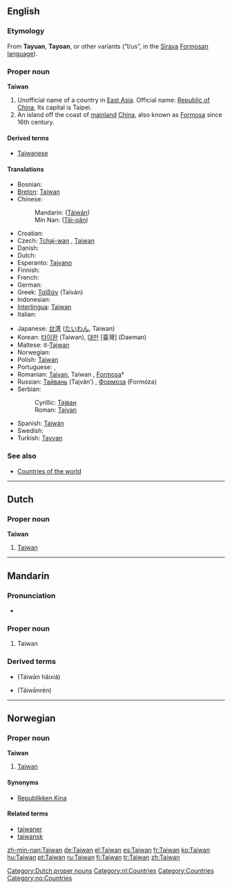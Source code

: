 {{see|Taiwán}}
==English==

===Etymology===
From '''Tayuan''', '''Tayoan''', or other variants (“I/us”, in the [[w:Siraya people|Siraya]] [[w:Formosan languages|Formosan language]]).

===Proper noun===
{{wikipedia}}
'''Taiwan'''

# Unofficial name of a country in [[East Asia]]. Official name: [[Republic of China]], Its capital is Taipei.
# An island off the coast of [[mainland]] [[China]], also known as [[Formosa]] since 16th century.

====Derived terms====
* [[Taiwanese]]

====Translations====
{{top}}
*Bosnian: {{t-|bs|Tajvan|m}}
*[[Breton]]: [[#Breton|Taiwan]]
*Chinese:
*:Mandarin: {{zh-ts|[[臺灣]] or [[台灣]]|[[台湾]]}} ([[Táiwān]])
*:Min Nan: {{zh-ts|[[臺灣]] or [[台灣]]|[[台湾]]}} ([[Tâi-oân]])
*Croatian: {{t-|hr|Tajvan|m}}
* Czech: [[Tchaj-wan]] {{m}}, [[#Czech|Taiwan]] {{m}}
* Danish: {{t-|da|Taiwan}}
* Dutch: {{t-|nl|Taiwan}}
*Esperanto: [[Tajvano]]
* Finnish: {{t+|fi|Taiwan}}
* French: {{t+|fr|Taïwan|f}}
* German: {{t+|de|Taiwan}}
*Greek: [[Ταϊβάν]] (Taïván) {{f}}
* Indonesian: {{t-|id|Taiwan|xs=Indonesian}}
*[[Interlingua]]: [[#Interlingua|Taiwan]]
* Italian: {{t-|it|Taiwan}}
{{mid}}
*Japanese: [[台湾#Japanese|台湾]] ([[たいわん]], Taiwan)
*Korean: [[타이완]] (Taiwan), [[대만]] [臺灣] (Daeman)
*Maltese: it-[[Tajwan]]
* Norwegian: {{t-|no|Taiwan}}
*Polish: [[Tajwan]]
* Portuguese: {{t+|pt|Taiwan|f}}, {{t+|pt|Formosa|f}}
*Romanian: [[Taivan]], Taiwan {{n}}, [[Formosa]]† {{f}}
*Russian: [[Тайвань]] (Tajván’) {{m}}, [[Формоза]] (Formóza) {{f}}
*Serbian:
*:Cyrillic: [[Тајван#Serbian|Тајван]] {{m}}
*:Roman: [[Tajvan#Serbian|Tajvan]] {{m}}
*Spanish: [[Taiwán]]
* Swedish: {{t-|sv|Taiwan}}
*Turkish: [[Tayvan]]
{{bottom}}

===See also===
* [[Countries of the world]]

----

==Dutch==

===Proper noun===
'''Taiwan'''

# [[#English|Taiwan]]

[[Category:Dutch proper nouns]]
[[Category:nl:Countries]]

----

==Mandarin==
{{zh-forms|[[台湾]]|[[臺灣]] or [[台灣]]}}

===Pronunciation===
*{{IPA|[ tʰai˧˥uan˥˥ ]}}

===Proper noun===
{{cmn-noun|p|pin=Táiwān|pint=tai2wan1|tra=[[臺灣]] or [[台灣]]|sim=台湾}}

# Taiwan

===Derived terms===
*{{zh-ts|台灣海峽|台湾海峡}} (Táiwān hǎixiá)
*{{zh-ts|台灣人|台湾人}} (Táiwānrén)

----

==Norwegian==

===Proper noun===
'''Taiwan'''

# [[#English|Taiwan]]

====Synonyms====
*[[Republikken Kina]]

====Related terms====
*[[taiwaner]]
*[[taiwansk]]

[[Category:Countries]]
[[Category:no:Countries]]

[[zh-min-nan:Taiwan]]
[[de:Taiwan]]
[[el:Taiwan]]
[[es:Taiwan]]
[[fr:Taiwan]]
[[ko:Taiwan]]
[[hu:Taiwan]]
[[pt:Taiwan]]
[[ru:Taiwan]]
[[fi:Taiwan]]
[[tr:Taiwan]]
[[zh:Taiwan]]